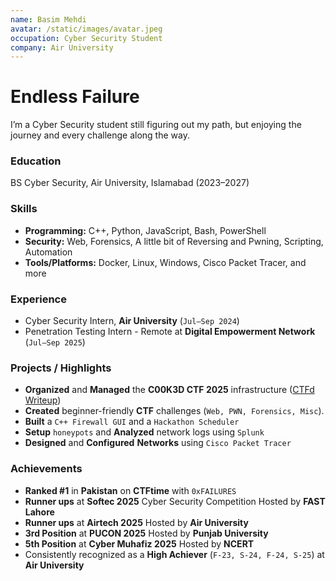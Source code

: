 ```yaml
---
name: Basim Mehdi
avatar: /static/images/avatar.jpeg
occupation: Cyber Security Student
company: Air University
---
```


# Endless Failure

I’m a Cyber Security student still figuring out my path, but enjoying the journey and every challenge along the way.

### Education
BS Cyber Security, Air University, Islamabad (2023–2027)

### Skills
- **Programming:** C++, Python, JavaScript, Bash, PowerShell
- **Security:** Web, Forensics, A little bit of Reversing and Pwning, Scripting, Automation
- **Tools/Platforms:** Docker, Linux, Windows, Cisco Packet Tracer, and more

### Experience
- Cyber Security Intern, **Air University** (`Jul–Sep 2024`)
- Penetration Testing Intern - Remote at **Digital Empowerment Network** (`Jul–Sep 2025`)

### Projects / Highlights
- **Organized** and **Managed** the **C00K3D CTF 2025** infrastructure ([CTFd Writeup](/blog/ctfd))
- **Created** beginner-friendly **CTF** challenges (`Web, PWN, Forensics, Misc`).
- **Built** a ``C++ Firewall GUI`` and a ``Hackathon Scheduler``
- **Setup** `honeypots` and **Analyzed** network logs using `Splunk`
- **Designed** and **Configured** **Networks** using `Cisco Packet Tracer`

### Achievements
- **Ranked #1** in **Pakistan** on **CTFtime** with `0xFAILURES`
- **Runner ups** at **Softec 2025** Cyber Security Competition Hosted by **FAST Lahore**
- **Runner ups** at **Airtech 2025** Hosted by **Air University**
- **3rd Position** at **PUCON 2025** Hosted by **Punjab University**
- **5th Position** at **Cyber Muhafiz 2025** Hosted by **NCERT**
- Consistently recognized as a **High Achiever** (`F-23, S-24, F-24, S-25`) at **Air University**



